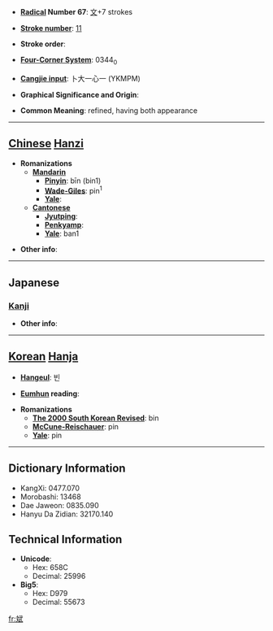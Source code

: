 * '''[[Wiktionary:Chinese radical index| Radical]] Number 67''': [[Wiktionary:Chinese radical index 文|文]]+7 strokes

* '''[[Wiktionary:Chinese total strokes index|Stroke number]]''': [[Wiktionary:Chinese total strokes index 11|11]]

* '''Stroke order''': 

* '''[[Wiktionary:Chinese four corner index|Four-Corner System]]''': 0344<sub>0</sub>

* '''[[Wiktionary:Chinese Cangjie index|Cangjie input]]''': 卜大一心一 (YKMPM)

* '''Graphical Significance and Origin''': 

* '''Common Meaning''': refined, having both appearance

----

== [[Chinese]] [[Hanzi]] ==

* '''Romanizations'''
** '''[[Mandarin]]'''
*** '''[[Pinyin]]''': bīn (bin1)
*** '''[[Wade-Giles]]''': pin<sup>1</sup>
*** '''[[Yale]]''': 
** '''[[Cantonese]]'''
*** '''[[Jyutping]]''':
*** '''[[Penkyamp]]''': 
*** '''[[Yale]]''': ban1

* '''Other info''': 

----

==Japanese==
===[[Kanji]]===
{{kanji|on readings=[[ひん]] (hin)|kun readings=[[うるわしい]] (uruwashii)}}

* '''Other info''':  

----

== [[Korean]] [[Hanja]] ==

* '''[[Hangeul]]''': 빈

* '''[[Eumhun]] reading''': 

* '''Romanizations'''
** '''[[The 2000 South Korean Revised Romanization|The 2000 South Korean Revised]]''': bin
** '''[[McCune-Reischauer]]''': pin
** '''[[Yale]]''': pin

----

== Dictionary Information ==

* KangXi: 0477.070
* Morobashi: 13468
* Dae Jaweon: 0835.090
* Hanyu Da Zidian: 32170.140

== Technical Information ==

* '''Unicode''':
** Hex: 658C
** Decimal: 25996
* '''Big5''':
** Hex: D979
** Decimal: 55673

[[fr:斌]]